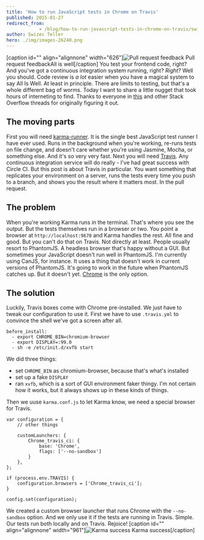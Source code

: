 ```yaml
---
title: 'How to run JavaScript tests in Chrome on Travis'
published: 2015-01-27
redirect_from: 
            - /blog/how-to-run-javascript-tests-in-chrome-on-travis/swizec/6647
author: Swizec Teller
hero: ./img/images-26240.png
---
```

\[caption id="" align="alignnone" width="626"]![Pull request feedback](./img/images-26240.png "Pull request feedback") Pull request feedbackAll is well\[/caption] You test your frontend code, right? And you've got a continuous integration system running, right? _Right?_ Well you should. Code review is _a lot_ easier when you have a magical system to say All Is Well. At least in principle. There are limits to testing, but that's a whole different bag of worms. Today I want to share a little nugget that took hours of interneting to find. Thanks to everyone in [this](http://stackoverflow.com/questions/19255976/how-to-make-travis-execute-angular-tests-on-chrome-please-set-env-variable-chr) and other Stack Overflow threads for originally figuring it out.

## The moving parts

First you will need [karma-runner](http://karma-runner.github.io/0.12/index.html). It is the single best JavaScript test runner I have ever used. Runs in the background when you're working, re-runs tests on file change, and doesn't care whether you're using Jasmine, Mocha, or something else. And it's so very very fast. Next you will need [Travis](https://travis-ci.org/). Any continuous integration service will do really - I've had great success with Circle CI. But this post is about Travis in particular. You want something that replicates your environment on a server, runs the tests every time you push to a branch, and shows you the result where it matters most. In the pull request.

## The problem

When you're working Karma runs in the terminal. That's where you see the output. But the tests themselves run in a browser or two. You point a browser at `http://localhost:9678` and Karma handles the rest. All fine and good. But you can't do that on Travis. Not directly at least. People usually resort to PhantomJS. A headless browser that's happy without a GUI. But sometimes your JavaScript doesn't run well in PhantomJS. I'm currently using CanJS, for instance. It uses a thing that doesn't work in current versions of PhantomJS. It's going to work in the future when PhantomJS catches up. But it doesn't yet. [Chrome](http://en.wikipedia.org/wiki/Google_Chrome "Google Chrome") is the only option.

## The solution

Luckily, Travis boxes come with Chrome pre-installed. We just have to tweak our configuration to use it. First we have to use `.travis.yml` to convince the shell we've got a screen after all.

```
before_install:
  - export CHROME_BIN=chromium-browser
  - export DISPLAY=:99.0
  - sh -e /etc/init.d/xvfb start
```

We did three things:

- set `CHROME_BIN` as chromium-browser, because that's what's installed
- set up a fake `DISPLAY`
- ran `xvfb`, which is a sort of GUI environment faker thingy. I'm not certain how it works, but it always shows up in these kinds of things.

Then we uuse `karma.conf.js` to let Karma know, we need a special browser for Travis.

```
var configuration = {
    // other things

    customLaunchers: {
        Chrome_travis_ci: {
            base: 'Chrome',
            flags: ['--no-sandbox']
        }
    },
};

if (process.env.TRAVIS) {
    configuration.browsers = ['Chrome_travis_ci'];
}

config.set(configuration);
```

We created a custom browser launcher that runs Chrome with the `--no-sandbox` option. And we only use it if the tests are running in Travis. Simple. Our tests run both locally and on Travis. Rejoice! \[caption id="" align="alignnone" width="961"]![Karma success](./img/images-26241.png "Karma success") Karma success\[/caption]